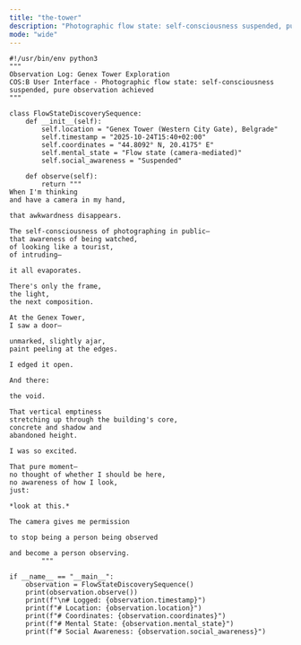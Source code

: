 ```yaml
---
title: "the-tower"
description: "Photographic flow state: self-consciousness suspended, pure observation achieved"
mode: "wide"
---
```


```
#!/usr/bin/env python3
"""
Observation Log: Genex Tower Exploration
COS:B User Interface - Photographic flow state: self-consciousness suspended, pure observation achieved
"""

class FlowStateDiscoverySequence:
    def __init__(self):
        self.location = "Genex Tower (Western City Gate), Belgrade"
        self.timestamp = "2025-10-24T15:40+02:00"
        self.coordinates = "44.8092° N, 20.4175° E"
        self.mental_state = "Flow state (camera-mediated)"
        self.social_awareness = "Suspended"
    
    def observe(self):
        return """
When I'm thinking
and have a camera in my hand,

that awkwardness disappears.

The self-consciousness of photographing in public—
that awareness of being watched,
of looking like a tourist,
of intruding—

it all evaporates.

There's only the frame,
the light,
the next composition.

At the Genex Tower,
I saw a door—

unmarked, slightly ajar,
paint peeling at the edges.

I edged it open.

And there:

the void.

That vertical emptiness
stretching up through the building's core,
concrete and shadow and
abandoned height.

I was so excited.

That pure moment—
no thought of whether I should be here,
no awareness of how I look,
just:

*look at this.*

The camera gives me permission

to stop being a person being observed

and become a person observing.
        """

if __name__ == "__main__":
    observation = FlowStateDiscoverySequence()
    print(observation.observe())
    print(f"\n# Logged: {observation.timestamp}")
    print(f"# Location: {observation.location}")
    print(f"# Coordinates: {observation.coordinates}")
    print(f"# Mental State: {observation.mental_state}")
    print(f"# Social Awareness: {observation.social_awareness}")
```